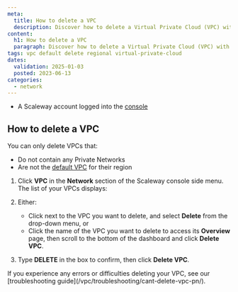 ```yaml
---
meta:
  title: How to delete a VPC
  description: Discover how to delete a Virtual Private Cloud (VPC) with the Scaleway console. Follow our straightforward guide to safely remove your VPC and manage your cloud infrastructure efficiently."
content:
  h1: How to delete a VPC
  paragraph: Discover how to delete a Virtual Private Cloud (VPC) with the Scaleway console. Follow our straightforward guide to safely remove your VPC and manage your cloud infrastructure efficiently."
tags: vpc default delete regional virtual-private-cloud
dates:
  validation: 2025-01-03
  posted: 2023-06-13
categories:
  - network
---
```



<Macro id="requirements" />

- A Scaleway account logged into the [console](https://console.scaleway.com)

## How to delete a VPC

You can only delete VPCs that:
- Do not contain any Private Networks
- Are not the [default VPC](/vpc/concepts/#default-vpc) for their region

1. Click **VPC** in the **Network** section of the Scaleway console side menu. The list of your VPCs displays:

    <Lightbox src={image} alt="" />

2. Either:
    - Click <Icon name="more" /> next to the VPC you want to delete, and select **Delete** from the drop-down menu, or
    - Click the name of the VPC you want to delete to access its **Overview** page, then scroll to the bottom of the dashboard and click **Delete VPC**.

3. Type **DELETE** in the box to confirm, then click **Delete VPC**.

<Message type="tip">
If you experience any errors or difficulties deleting your VPC, see our [troubleshooting guide](/vpc/troubleshooting/cant-delete-vpc-pn/).
</Message>



